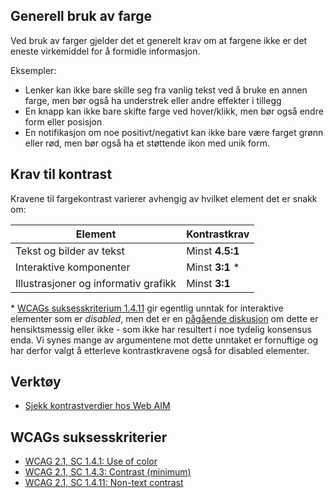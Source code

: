 
## Generell bruk av farge

Ved bruk av farger gjelder det et generelt krav om at fargene ikke er det eneste virkemiddel for å
formidle informasjon.

<Panel className="panel--grey">
    <Undertittel>Eksempler:</Undertittel>
    <ul>
        <li>Lenker kan ikke bare skille seg fra vanlig tekst ved å bruke en annen farge, men bør også ha understrek eller andre effekter i tillegg</li>
        <li>En knapp kan ikke bare skifte farge ved hover/klikk, men bør også endre form eller posisjon</li>
        <li>En notifikasjon om noe positivt/negativt kan ikke bare være farget grønn eller rød, men bør også ha et støttende ikon med unik form.</li>
    </ul>
</Panel>

## Krav til kontrast

Kravene til fargekontrast varierer avhengig av hvilket element det er snakk om:

<table className="tabell" id="color-accessibility__contrast-table">
    <thead>
        <tr>
            <th>Element</th>
            <th className="align-right">Kontrast&shy;krav</th>
        </tr>
    </thead>
    <tbody> 
        <tr>
            <td>
                <div className="table-element-type">
                    <i id="color-accessibility__typo-icon"><TypoIcon/></i>
                    Tekst og bilder av tekst
                </div>
            </td>
            <td className="align-right">
                Minst <strong>4.5:1</strong>
            </td>
        </tr>
        <tr>
            <td>
                <div className="table-element-type">
                    <i id="color-accessibility__button-icon"><ButtonIcon/></i>
                    Interaktive komponenter
                </div>
            </td>
            <td className="align-right">Minst <strong>3:1</strong> *</td>
        </tr>
        <tr>
            <td>
                <div className="table-element-type">
                    <i id="color-accessibility__graphics-icon"><VeilederIcon/></i>
                    Illustrasjoner og informativ grafikk
                </div>
            </td>
            <td className="align-right">Minst <strong>3:1</strong></td>
        </tr>
    </tbody>
</table>

<Alertstripe type="info">
    * <a href="https://www.w3.org/TR/WCAG21/#non-text-contrast">WCAGs suksesskriterium 1.4.11</a> gir egentlig unntak 
    for interaktive elementer som er <i>disabled</i>, men det er
    en <a href="https://github.com/w3c/wcag21/issues/805">pågående diskusjon</a> om dette er hensiktsmessig eller
    ikke - som ikke har resultert i noe tydelig konsensus enda. Vi synes mange av argumentene mot dette unntaket er 
    fornuftige og har derfor valgt å etterleve kontrastkravene også for disabled elementer.
</Alertstripe>

## Verktøy

<ul>
    <li>
        <a href="https://webaim.org/resources/contrastchecker/">Sjekk kontrastverdier hos Web AIM</a>
    </li>
</ul>

## WCAGs suksesskriterier

<ul>
    <li>
        <a href="https://www.w3.org/TR/WCAG21/#use-of-color">WCAG 2.1, SC 1.4.1: Use of color</a>
    </li>
    <li>
        <a href="https://www.w3.org/TR/WCAG21/#contrast-minimum">WCAG 2.1, SC 1.4.3: Contrast (minimum)</a>
    </li>
    <li>
        <a href="https://www.w3.org/TR/WCAG21/#non-text-contrast">WCAG 2.1, SC 1.4.11: Non-text contrast</a>
    </li>
</ul>